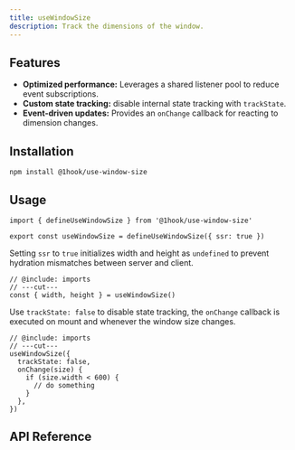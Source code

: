 ```yaml
---
title: useWindowSize
description: Track the dimensions of the window.
---
```


## Features

- **Optimized performance:** Leverages a shared listener pool to reduce event subscriptions.
- **Custom state tracking:** disable internal state tracking with `trackState`.
- **Event-driven updates:** Provides an `onChange` callback for reacting to dimension changes.

## Installation

```package-install
npm install @1hook/use-window-size
```

## Usage

```tsx twoslash include imports
import { defineUseWindowSize } from '@1hook/use-window-size'

export const useWindowSize = defineUseWindowSize({ ssr: true })
```

Setting `ssr` to `true` initializes width and height as `undefined` to prevent hydration mismatches between server and client.

```tsx twoslash
// @include: imports
// ---cut---
const { width, height } = useWindowSize()
```

Use `trackState: false` to disable state tracking, the `onChange` callback is executed on mount and whenever the window size changes.

```tsx twoslash
// @include: imports
// ---cut---
useWindowSize({
  trackState: false,
  onChange(size) {
    if (size.width < 600) {
      // do something
    }
  },
})
```

## API Reference

<AutoTypeTable
  name="DefineUseWindowSizeOptions"
  description="Options for the `defineUseWindowSize` hook."
  path="packages/use-window-size/src/index.ts"
/>

<AutoTypeTable
  name="UseWindowSizeOptions"
  description="Options for the `useWindowSize` hook."
  path="packages/use-window-size/src/index.ts"
/>

<AutoTypeTable
  name="UseWindowSizeReturn"
  description="The return value of the `useWindowSize` hook."
  path="packages/use-window-size/src/index.ts"
/>
